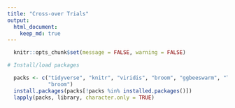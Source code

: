 ```yaml
---
title: "Cross-over Trials"
output: 
  html_document:
    keep_md: true
---
```


```r

  knitr::opts_chunk$set(message = FALSE, warning = FALSE)

# Install/load packages

  packs <- c("tidyverse", "knitr", "viridis", "broom", "ggbeeswarm", "TOSTER", 
             "broom")
  install.packages(packs[!packs %in% installed.packages()])
  lapply(packs, library, character.only = TRUE)
  
```


